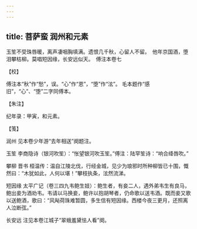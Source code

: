 ```yaml
---
---
---
```

title: 菩萨蛮 润州和元素
---







玉笙不受珠唇暖，离声凄咽胸填满。遗恨几千秋，心留人不留。　他年京国酒，堕泪攀枯柳。莫唱短因缘，长安远似天。　傅注本卷七





【校】


傅注本“秋”作“愁”，误。“心”作“恩”，“堕”作“泫”。 毛本题作“感旧”，“心”、“堕”二字同傅本。





【朱注】


纪年录：甲寅，和元素。





【笺】


润州 见本卷少年游“去年相送”阕题注。

玉笙 李商隐诗（银河吹笙）：“怅望银河吹玉笙。”傅注：陆罕笙诗：“响合绛唇吹。”

攀柳 晋书 桓温传：温自江陵北伐，行经金城，见少为琅邪时所种柳皆已十围，慨然曰：“木犹如此，人何以堪！”攀枝执条，泫然流涕。

短因缘 太平广记（卷三四九韦鲍生妓）：鲍生者，有妾二人，遇外弟韦生有良马，鲍出妾为酒劝韦。韦请以马换妾，鲍许以抱胡琴者，仍命歌以送韦酒。既而妾又歌以送鲍酒，歌曰：“风飐荷珠难暂圆，多生信有短因缘。西楼今夜三更月，还照离人泣断弦。”

长安远 注见本卷江城子“翠蛾羞黛怯人看”阕。